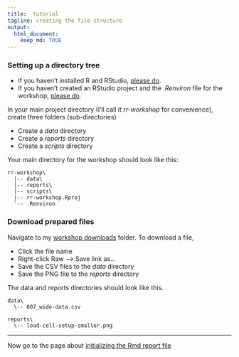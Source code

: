 ```yaml
---
title:  tutorial
tagline: creating the file structure
output: 
  html_document:
    keep_md: TRUE
---
```


### Setting up a directory tree

- If you haven't installed R and RStudio, [please do](002_pre-hw.html). 
- If you haven't created an RStudio project and the *.Renviron* file for the workshop, [please do](002_pre-hw.html). 


In your main project directory (I'll call it *rr-workshop* for convenience), create three folders (sub-directories)

- Create a *data* directory
- Create a *reports* directory
- Create a *scripts* directory

Your main directory for the workshop should look like this: 

```
rr-workshop\
  |-- data\
  |-- reports\
  |-- scripts\
  |-- rr-workshop.Rproj
  `-- .Renviron
```

### Download prepared files 
 
Navigate to my [workshop downloads](https://github.com/DSR-RHIT/creating-reproducible-reports/tree/gh-pages/resources) folder. To download a file, 

- Click the file name 
- Right-click Raw --> Save link as... 
- Save the CSV files to the *data* directory 
- Save the PNG file to the *reports* directory 

The data and reports directories should look like this. 

```
data\
  \-- 007_wide-data.csv
  
reports\
  \-- load-cell-setup-smaller.png
```

--- 
Now go to the page about [initializing the Rmd report file](04-initialize-Rmd.html)
